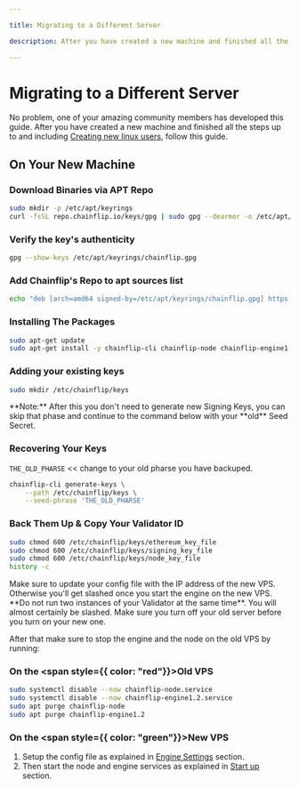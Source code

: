 ```yaml
---

title: Migrating to a Different Server

description: After you have created a new machine and finished all the steps up to and including Creating new linux users, follow this guide.

---
```



# Migrating to a Different Server

No problem, one of your amazing community members has developed this guide. After you have created a new machine and finished all the steps up to and including [Creating new linux users](../validator-setup/creating-new-linux-user), follow this guide.

## On Your New Machine

### Download Binaries via APT Repo

```bash copy
sudo mkdir -p /etc/apt/keyrings
curl -fsSL repo.chainflip.io/keys/gpg | sudo gpg --dearmor -o /etc/apt/keyrings/chainflip.gpg
```

### Verify the key's authenticity

```bash copy
gpg --show-keys /etc/apt/keyrings/chainflip.gpg
```

### Add Chainflip's Repo to apt sources list

```bash copy
echo "deb [arch=amd64 signed-by=/etc/apt/keyrings/chainflip.gpg] https://repo.chainflip.io/perseverance/$(lsb_release -c -s) $(lsb_release -c -s) main" | sudo tee /etc/apt/sources.list.d/chainflip.list
```

### Installing The Packages

```bash copy
sudo apt-get update
sudo apt-get install -y chainflip-cli chainflip-node chainflip-engine1.2
```

### Adding your existing keys

```bash copy
sudo mkdir /etc/chainflip/keys
```

<Callout type="info">
  **Note:** After this you don't need to generate new Signing Keys, you can skip
  that phase and continue to the command below with your **old** Seed Secret.
</Callout>

### Recovering Your Keys

`THE_OLD_PHARSE` \<< change to your old pharse you have backuped.

```bash copy
chainflip-cli generate-keys \
    --path /etc/chainflip/keys \
    --seed-phrase 'THE_OLD_PHARSE'
```


### Back Them Up & Copy Your Validator ID

```bash copy
sudo chmod 600 /etc/chainflip/keys/ethereum_key_file
sudo chmod 600 /etc/chainflip/keys/signing_key_file
sudo chmod 600 /etc/chainflip/keys/node_key_file
history -c
```

<Callout type="warning">
  Make sure to update your config file with the IP address of the new VPS.
  Otherwise you'll get slashed once you start the engine on the new VPS.
</Callout>

<Callout type="warning">
  **Do not run two instances of your Validator at the same time**. You will
  almost certainly be slashed. Make sure you turn off your old server before you
  turn on your new one.
</Callout>

After that make sure to stop the engine and the node on the old VPS by running:

### On the **<span style={{ color: "red"}}>**Old**</span>** VPS

```bash copy
sudo systemctl disable --now chainflip-node.service
sudo systemctl disable --now chainflip-engine1.2.service
sudo apt purge chainflip-node
sudo apt purge chainflip-engine1.2
```

### On the **<span style={{ color: "green"}}>**New**</span>** VPS

1. Setup the config file as explained in [Engine Settings](../validator-setup/engine-settings.md) section.
2. Then start the node and engine services as explained in [Start up](../validator-setup/starting-the-node.md) section.
